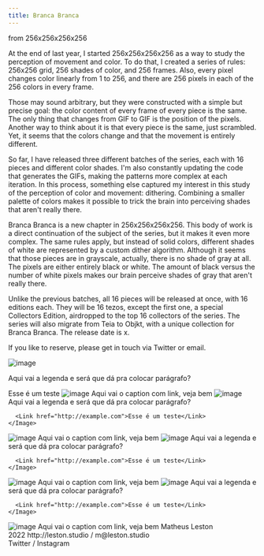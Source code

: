 ```yaml
---
title: Branca Branca
---
```


<Row>
<Title>Branca Branca</Title>
<Subtitle>from 256x256x256x256</Subtitle>
</Row>

<Row>
<Col2>
      
At the end of last year, I started 256x256x256x256 as a way to study the perception of movement and color. To do that, I created a series of rules: 256x256 grid, 256 shades of color, and 256 frames. Also, every pixel changes color linearly from 1 to 256, and there are 256 pixels in each of the 256 colors in every frame.

Those may sound arbitrary, but they were constructed with a simple but precise goal: the color content of every frame of every piece is the same. The only thing that changes from GIF to GIF is the position of the pixels. Another way to think about it is that every piece is the same, just scrambled. Yet, it seems that the colors change and that the movement is entirely different.

So far, I have released three different batches of the series, each with 16 pieces and different color shades. I'm also constantly updating the code that generates the GIFs, making the patterns more complex at each iteration. In this process, something else captured my interest in this study of the perception of color and movement: dithering. Combining a smaller palette of colors makes it possible to trick the brain into perceiving shades that aren't really there.
</Col2>
<Col2>

Branca Branca is a new chapter in 256x256x256x256. This body of work is a direct continuation of the subject of the series, but it makes it even more complex. The same rules apply, but instead of solid colors, different shades of white are represented by a custom dither algorithm. Although it seems that those pieces are in grayscale, actually, there is no shade of gray at all. The pixels are either entirely black or white. The amount of black versus the number of white pixels makes our brain perceive shades of gray that aren't really there.

Unlike the previous batches, all 16 pieces will be released at once, with 16 editions each. They will be 16 tezos, except the first one, a special Collectors Edition, airdropped to the top 16 collectors of the series. The series will also migrate from Teia to Objkt, with a unique collection for Branca Branca. The release date is x.

If you like to reserve, please get in touch via Twitter or email.
</Col2>
</Row>

<Row>
<Col1>
<Image alt="image" path="/pages/a.gif" width={1024} height={1024}>

Aqui vai a legenda e será que dá pra colocar parágrafo?
      
<Link href="http://example.com">Esse é um teste</Link>
    </Image>
  </Col1>
  <Col1>
    <Image alt="image" path="/pages/b.gif" width={1024} height={1024}>
      Aqui vai o caption <Link href="http://example.com">com link</Link>, veja
      bem
    </Image>
  </Col1>
    <Col1>
    <Image alt="image" path="/pages/a.gif" width={1024} height={1024}>
      Aqui vai a legenda e será que dá pra colocar parágrafo?
      
      <Link href="http://example.com">Esse é um teste</Link>
    </Image>
  </Col1>
  <Col1>
    <Image alt="image" path="/pages/b.gif" width={1024} height={1024}>
      Aqui vai o caption <Link href="http://example.com">com link</Link>, veja
      bem
    </Image>
  </Col1>
</Row>

<Row>
  <Col1>
    <Image alt="image" path="/pages/a.gif" width={1024} height={1024}>
      Aqui vai a legenda e será que dá pra colocar parágrafo?
      
      <Link href="http://example.com">Esse é um teste</Link>
    </Image>
  </Col1>
  <Col1>
    <Image alt="image" path="/pages/b.gif" width={1024} height={1024}>
      Aqui vai o caption <Link href="http://example.com">com link</Link>, veja
      bem
    </Image>
  </Col1>
    <Col1>
    <Image alt="image" path="/pages/a.gif" width={1024} height={1024}>
      Aqui vai a legenda e será que dá pra colocar parágrafo?
      
      <Link href="http://example.com">Esse é um teste</Link>
    </Image>
  </Col1>
  <Col1>
    <Image alt="image" path="/pages/b.gif" width={1024} height={1024}>
      Aqui vai o caption <Link href="http://example.com">com link</Link>, veja
      bem
    </Image>
  </Col1>
</Row>

<Row>
  <Col2>
    
  </Col2>
  <Col1>
    Matheus Leston <br />2022
  </Col1>
  <Col1>
    <Link href="https://leston.studio">http://leston.studio</Link> / m@leston.studio <br />
    <Link href="https://twitter.com/matheusleston">Twitter</Link> / <Link href="instagram.com/matheusleston">Instagram</Link>
  </Col1>
  </Row>
